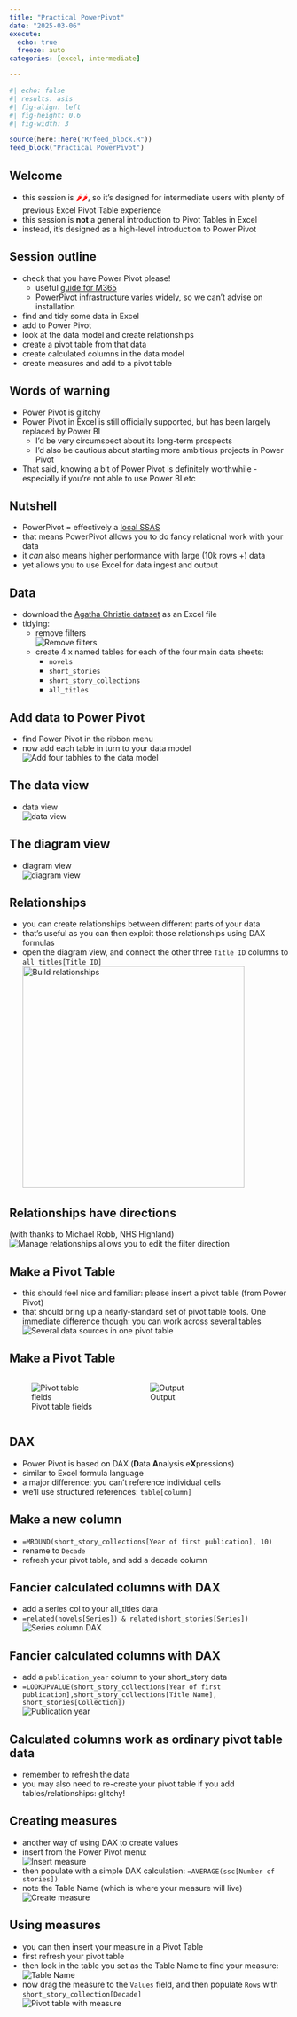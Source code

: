 ---
title: "Practical PowerPivot"
date: "2025-03-06"
execute: 
  echo: true
  freeze: auto
categories: [excel, intermediate]

---

```{r}
#| echo: false
#| results: asis
#| fig-align: left
#| fig-height: 0.6
#| fig-width: 3

source(here::here("R/feed_block.R"))
feed_block("Practical PowerPivot")
```

## Welcome

-   this session is [🌶🌶]{style="color:red;"}, so it's designed for intermediate users with plenty of previous Excel Pivot Table experience
- this session is **not** a general introduction to Pivot Tables in Excel
- instead, it's designed as a high-level introduction to Power Pivot

## Session outline

-   check that you have Power Pivot please!
    - useful [guide for M365](https://support.microsoft.com/en-gb/office/start-the-power-pivot-add-in-for-excel-a891a66d-36e3-43fc-81e8-fc4798f39ea8)
    - [PowerPivot infrastructure varies widely](https://support.microsoft.com/en-gb/office/where-is-power-pivot-aa64e217-4b6e-410b-8337-20b87e1c2a4b), so we can't advise on installation
-   find and tidy some data in Excel
-   add to Power Pivot
-   look at the data model and create relationships
- create a pivot table from that data
- create calculated columns in the data model
- create measures and add to a pivot table

## Words of warning

- Power Pivot is glitchy
-   Power Pivot in Excel is still officially supported, but has been largely replaced by Power BI
    -   I'd be very circumspect about its long-term prospects
    -   I'd also be cautious about starting more ambitious projects in Power Pivot
-   That said, knowing a bit of Power Pivot is definitely worthwhile - especially if you're not able to use Power BI etc

## Nutshell

-   PowerPivot = effectively a [local SSAS](https://learn.microsoft.com/en-us/analysis-services/ssas-overview?view=asallproducts-allversions)
-   that means PowerPivot allows you to do fancy relational work with your data
-   it *can* also means higher performance with large (10k rows +) data
-   yet allows you to use Excel for data ingest and output

## Data

-   download the [Agatha Christie dataset](https://docs.google.com/spreadsheets/d/1A8ZRe5KLLAllhT31pCzke4j5qAPqeMKf0jYgyJXcoPs/edit#gid=564606948) as an Excel file
-   tidying:
    -   remove filters </br>![Remove filters](../src/images/clipboard-835331234.png)
    -   create 4 x named tables for each of the four main data sheets:
        -   `novels`
        -   `short_stories`
        -   `short_story_collections`
        -   `all_titles`

## Add data to Power Pivot

-   find Power Pivot in the ribbon menu
-   now add each table in turn to your data model </br> ![Add four tabhles to the data model](../src/images/clipboard-657264833.png)

## The data view

-   data view </br>![data view](../src/images/clipboard-3263737736.png)

## The diagram view

-   diagram view </br>![diagram view](../src/images/clipboard-4246528073.png)

## Relationships

-   you can create relationships between different parts of your data
-   that's useful as you can then exploit those relationships using DAX formulas
-   open the diagram view, and connect the other three `Title ID` columns to `all_titles[Title ID]` </br>![Build relationships](../src/images/clipboard-4256752901.png){height="400px"}

## Relationships have directions
(with thanks to Michael Robb, NHS Highland) </br> ![Manage relationships allows you to edit the filter direction](../src/images/clipboard-823580961.png)

## Make a Pivot Table

-   this should feel nice and familiar: please insert a pivot table (from Power Pivot)
-   that should bring up a nearly-standard set of pivot table tools. One immediate difference though: you can work across several tables </br>![Several data sources in one pivot table](../src/images/clipboard-3068291267.png)

## Make a Pivot Table

::::: columns
::: {.column width="40%"}
![Pivot table fields](../src/images/clipboard-3092995500.png)
:::

::: {.column width="60%"}
![Output](../src/images/clipboard-45311937.png)
:::
:::::

## DAX

- Power Pivot is based on DAX (**D**ata **A**nalysis e**X**pressions)
- similar to Excel formula language
- a major difference: you can't reference individual cells
- we'll use structured references: `table[column]`

## Make a new column

-   `=MROUND(short_story_collections[Year of first publication], 10)`
-   rename to `Decade`
-   refresh your pivot table, and add a decade column

## Fancier calculated columns with DAX

-   add a series col to your all_titles data
-   `=related(novels[Series]) & related(short_stories[Series])` </br> ![Series column DAX](../src/images/clipboard-515038106.png)

## Fancier calculated columns with DAX

-   add a `publication_year` column to your short_story data
-  `=LOOKUPVALUE(short_story_collections[Year of first publication],short_story_collections[Title Name], short_stories[Collection]) ` </br> ![Publication year](../src/images/clipboard-579564219.png)

## Calculated columns work as ordinary pivot table data

-   remember to refresh the data
-   you may also need to re-create your pivot table if you add tables/relationships: glitchy!

## Creating measures

-   another way of using DAX to create values
-   insert from the Power Pivot menu: </br>![Insert measure](../src/images/clipboard-3327636246.png)
-   then populate with a simple DAX calculation: `=AVERAGE(ssc[Number of stories])`
- note the Table Name (which is where your measure will live)</br>![Create measure](../src/images/clipboard-3534424614.png)

## Using measures

- you can then insert your measure in a Pivot Table
- first refresh your pivot table
- then look in the table you set as the Table Name to find your measure: </br>![Table Name](../src/images/clipboard-2005550216.png)
- now drag the measure to the `Values` field, and then populate `Rows` with `short_story_collection[Decade]` </br>![Pivot table with measure](../src/images/clipboard-3383725040.png)
